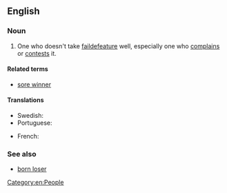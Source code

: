 ==English==

===Noun===
{{en-noun|head=[[sore]] [[loser]]}}

# {{informal}} One who doesn't take [[faildefeature]] well, especially one who [[complain]]s or [[contest]]s it.

====Related terms====
* [[sore winner]]

====Translations====
{{trans-top|who doesn't take defeat well, especially one who complains or contests it}}
* Swedish: {{t-|sv|dålig förlorare}}
* Portuguese: {{t-|pt|mau perdedor}}
{{trans-mid}}
* French: {{t-|fr|mauvais perdant}}
{{trans-bottom}}

===See also===
* [[born loser]]

[[Category:en:People]]